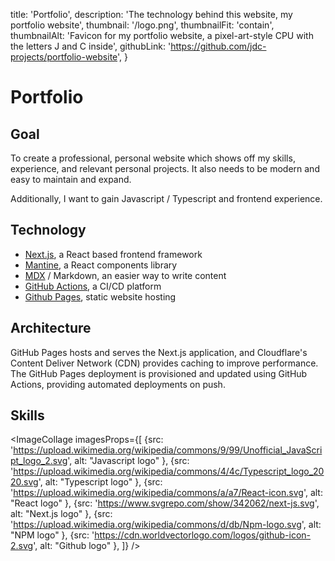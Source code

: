   title: 'Portfolio',
  description: 'The technology behind this website, my portfolio website',
  thumbnail: '/logo.png',
  thumbnailFit: 'contain',
  thumbnailAlt: 'Favicon for my portfolio website, a pixel-art-style CPU with the letters J and C inside',
  githubLink: 'https://github.com/jdc-projects/portfolio-website',
}


# Portfolio

## Goal

To create a professional, personal website which shows off my skills, experience, and relevant personal projects.
It also needs to be modern and easy to maintain and expand.

Additionally, I want to gain Javascript / Typescript and frontend experience.

## Technology

- [Next.js](https://nextjs.org/), a React based frontend framework
- [Mantine](https://mantine.dev/), a React components library
- [MDX](https://mdxjs.com/) / Markdown, an easier way to write content
- [GitHub Actions](https://github.com/features/actions), a CI/CD platform
- [Github Pages](https://pages.github.com/), static website hosting

## Architecture

GitHub Pages hosts and serves the Next.js application, and Cloudflare's Content Deliver Network (CDN) provides caching to improve performance.
The GitHub Pages deployment is provisioned and updated using GitHub Actions, providing automated deployments on push.

<CaptionedImage src={ArchitectureDiagram} caption='Architecture for my portfolio website' maw={600} />

## Skills

<ImageCollage imagesProps={[
  {src: 'https://upload.wikimedia.org/wikipedia/commons/9/99/Unofficial_JavaScript_logo_2.svg', alt: "Javascript logo" },
  {src: 'https://upload.wikimedia.org/wikipedia/commons/4/4c/Typescript_logo_2020.svg', alt: "Typescript logo" },
  {src: 'https://upload.wikimedia.org/wikipedia/commons/a/a7/React-icon.svg', alt: "React logo" },
  {src: 'https://www.svgrepo.com/show/342062/next-js.svg', alt: "Next.js logo" },
  {src: 'https://upload.wikimedia.org/wikipedia/commons/d/db/Npm-logo.svg', alt: "NPM logo" },
  {src: 'https://cdn.worldvectorlogo.com/logos/github-icon-2.svg', alt: "Github logo" },
]} />
